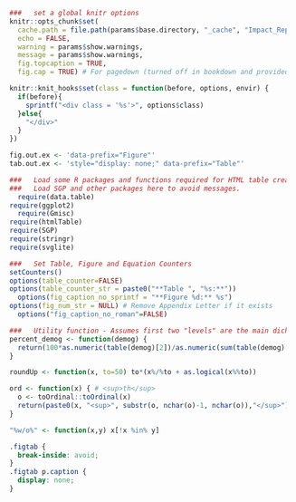 
```r
  ###   set a global knitr options
  knitr::opts_chunk$set(
    cache.path = file.path(params$base.directory, "_cache", "Impact_Report"),
    echo = FALSE,
    warning = params$show.warnings,
    message = params$show.warnings,
    fig.topcaption = TRUE,
    fig.cap = TRUE) # For pagedown (turned off in bookdown and provided manually)

  knitr::knit_hooks$set(class = function(before, options, envir) {
    if(before){
      sprintf("<div class = '%s'>", options$class)
    }else{
      "</div>"
    }
  })

  fig.out.ex <- 'data-prefix="Figure"'
  tab.out.ex <- 'style="display: none;" data-prefix="Table"'

  ###   Load some R packages and functions required for HTML table creation silently.
  ###   Load SGP and other packages here to avoid messages.
	require(data.table)
  require(ggplot2)
	require(Gmisc)
  require(htmlTable)
  require(SGP)
  require(stringr)
  require(svglite)

  ###   Set Table, Figure and Equation Counters
  setCounters()
  options(table_counter=FALSE)
  options(table_counter_str = paste0("**Table ", "%s:**"))
	options(fig_caption_no_sprintf = "**Figure %d:** %s")
  options(fig_num_str = NULL) # Remove Appendix Letter if it exists
	options("fig_caption_no_roman"=FALSE)

  ###   Utility function - Assumes first two "levels" are the main dichotomy
  percent_demog <- function(demog) {
  	return(100*as.numeric(table(demog)[2])/as.numeric(sum(table(demog)[1:2])))
  }

  roundUp <- function(x, to=50) to*(x%/%to + as.logical(x%%to))

  ord <- function(x) { # <sup>th</sup>
    o <- toOrdinal::toOrdinal(x)
    return(paste0(x, "<sup>", substr(o, nchar(o)-1, nchar(o)),"</sup>"))
  }

  "%w/o%" <- function(x,y) x[!x %in% y]
```

```css
  .figtab {
    break-inside: avoid;
  }
  .figtab p.caption {
    display: none;
  }
```
